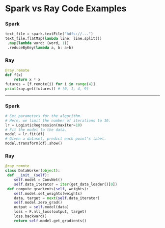 # Spark vs Ray Code Examples

### Spark                                                     

```py
text_file = spark.textFile("hdfs://...")
text_file.flatMap(lambda line: line.split())
 .map(lambda word: (word, 1))
 .reduceByKey(lambda a, b: a+b)
```

### Ray                                                    

```py
@ray.remote
def f(x)
    return x * x 
futures = [f.remote(i) for i in range(4)]
print(ray.get(futures)) # [0, 1, 4, 9]
```

--------------------------------------------

### Spark                                                     

```py
# Set parameters for the algorithm.
# Here, we limit the number of iterations to 10.
lr = LogisticRegression(maxIter=10)
# Fit the model to the data.
model = lr.fit(df)
# Given a dataset, predict each point's label.
model.transform(df).show()
```

### Ray                                                    

```py
@ray.remote
class DataWorker(object):
 def __init__(self):
    self.model = ConvNet()
    self.data_iterator = iter(get_data_loader()[0])
 def compute_gradients(self, weights):
    self.model.set_weights(weights)
    data, target = next(self.data_iterator)
    self.model.zero_grad()
    output = self.model(data)
    loss = F.nll_loss(output, target)
    loss.backward()
    return self.model.get_gradients()
```


